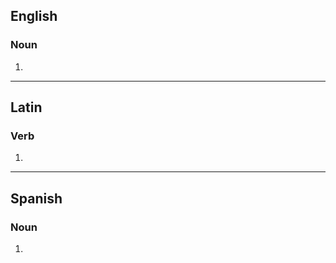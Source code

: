 {{also|insígnias}}

==English==

===Noun===
{{head|en|noun form}}

# {{plural of|en|insignia}}

----

==Latin==

===Verb===
{{la-verb-form|īnsīgniās}}

# {{inflection of|la|īnsīgniō||2|s|pres|actv|subj}}

----

==Spanish==

===Noun===
{{head|es|noun plural form}}

# {{plural of|es|insignia}}